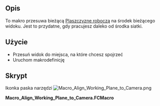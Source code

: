 <languages/>

<div class="mw-translate-fuzzy">
{{Macro/pl
|Name=Makrodefinicja: Wyrównaj płaszczyznę roboczą do ujęcia widoku
|Icon=Macro_Align_Working_Plane_to_Camera.png
|Description=To makro przesuwa bieżącą [[Draft_SelectPlane/pl|Plaszczyzne roboczą]] na środek bieżącego widoku. Jest to przydatne, gdy pracujesz daleko od środka siatki.
|Author=yorik
|Version=1.0
|Date=2017-05-10
|Download=[https://www.freecadweb.org/wiki/images/0/01/Macro_Align_Working_Plane_to_Camera.png ToolBar Icon]
|FCVersion=All
|SeeAlso=[[Macro_Align_Camera_to_Working_Plane/pl|Makrodefinicja: Wyrównaj ujęcie widoku do płaszczyzny roboczej]] [[File:Macro_Align_Camera_to_Working_Plane.png|24px|Macro Align Camera to Working Plane]]
}}
</div>

<span id="Description"></span>
==Opis==


To makro przesuwa bieżącą [[Draft_SelectPlane/pl|Plaszczyzne roboczą]] na środek bieżącego widoku. Jest to przydatne, gdy pracujesz daleko od środka siatki.

<span id="Usage"></span>
==Użycie==

* Przesuń widok do miejsca, na które chcesz spojrzeć
* Uruchom makrodefinicję

<span id="Script"></span>
==Skrypt==

Ikonka paska narzędzi
[[Image:Macro_Align_Working_Plane_to_Camera.png]]

'''Macro_Align_Working_Plane_to_Camera.FCMacro'''

{{MacroCode|code=
import FreeCAD,FreeCADGui
cam = FreeCAD.Vector(FreeCADGui.ActiveDocument.ActiveView.getCameraNode().position.getValue().getValue())
pos = FreeCAD.DraftWorkingPlane.projectPoint(cam)
FreeCAD.DraftWorkingPlane.position = pos
FreeCADGui.Snapper.setGrid()
}}

{{clear}}